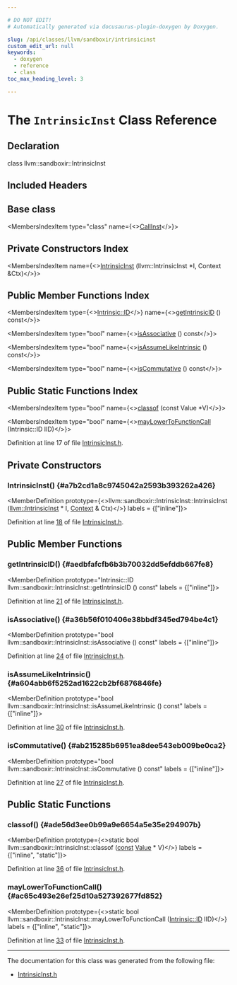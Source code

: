 ```yaml
---

# DO NOT EDIT!
# Automatically generated via docusaurus-plugin-doxygen by Doxygen.

slug: /api/classes/llvm/sandboxir/intrinsicinst
custom_edit_url: null
keywords:
  - doxygen
  - reference
  - class
toc_max_heading_level: 3

---
```





# The `IntrinsicInst` Class Reference

<DoxygenPage pluginConfig={pluginConfig}>



## Declaration

<CodeBlock>class llvm::sandboxir::IntrinsicInst</CodeBlock>

## Included Headers

<IncludesList>
<IncludesListItem
  filePath="llvm/SandboxIR/IntrinsicInst.h"
  permalink="/docs/api/files/include/include/llvm/include/llvm/sandboxir/intrinsicinst-h"
  isLocal="true" />
</IncludesList>

## Base class

<MembersIndex>

<MembersIndexItem
  type="class"
  name={<><a href="/docs/api/classes/llvm/sandboxir/callinst">CallInst</a></>}>
</MembersIndexItem>

</MembersIndex>

## Private Constructors Index

<MembersIndex>

<MembersIndexItem
  name={<><a href="#a7b2cd1a8c9745042a2593b393262a426">IntrinsicInst</a> (llvm::IntrinsicInst &#42;I, Context &amp;Ctx)</>}>
</MembersIndexItem>

</MembersIndex>

## Public Member Functions Index

<MembersIndex>

<MembersIndexItem
  type={<><a href="/docs/api/namespaces/llvm/intrinsic/#a80add6b3b1cdaec560907995127adc16">Intrinsic::ID</a></>}
  name={<><a href="#aedbfafcfb6b3b70032dd5efddb667fe8">getIntrinsicID</a> () const</>}>
</MembersIndexItem>

<MembersIndexItem
  type="bool"
  name={<><a href="#a36b56f010406e38bbdf345ed794be4c1">isAssociative</a> () const</>}>
</MembersIndexItem>

<MembersIndexItem
  type="bool"
  name={<><a href="#a604abb6f5252ad1622cb2bf6876846fe">isAssumeLikeIntrinsic</a> () const</>}>
</MembersIndexItem>

<MembersIndexItem
  type="bool"
  name={<><a href="#ab215285b6951ea8dee543eb009be0ca2">isCommutative</a> () const</>}>
</MembersIndexItem>

</MembersIndex>

## Public Static Functions Index

<MembersIndex>

<MembersIndexItem
  type="bool"
  name={<><a href="#ade56d3ee0b99a9e6654a5e35e294907b">classof</a> (const Value &#42;V)</>}>
</MembersIndexItem>

<MembersIndexItem
  type="bool"
  name={<><a href="#ac65c493e26ef25d10a527392677fd852">mayLowerToFunctionCall</a> (Intrinsic::ID IID)</>}>
</MembersIndexItem>

</MembersIndex>


Definition at line 17 of file <a href="/docs/api/files/include/include/llvm/include/llvm/sandboxir/intrinsicinst-h">IntrinsicInst.h</a>.

<SectionDefinition>

## Private Constructors

### IntrinsicInst() {#a7b2cd1a8c9745042a2593b393262a426}

<MemberDefinition
  prototype={<>llvm::sandboxir::IntrinsicInst::IntrinsicInst (<a href="/docs/api/classes/llvm/intrinsicinst">llvm::IntrinsicInst</a> &#42; I, <a href="/docs/api/classes/llvm/sandboxir/context">Context</a> &amp; Ctx)</>}
  labels = {["inline"]}>

Definition at line <a href="/docs/api/files/include/include/llvm/include/llvm/sandboxir/intrinsicinst-h/#l00018">18</a> of file <a href="/docs/api/files/include/include/llvm/include/llvm/sandboxir/intrinsicinst-h">IntrinsicInst.h</a>.
</MemberDefinition>

</SectionDefinition>

<SectionDefinition>

## Public Member Functions

### getIntrinsicID() {#aedbfafcfb6b3b70032dd5efddb667fe8}

<MemberDefinition
  prototype="Intrinsic::ID llvm::sandboxir::IntrinsicInst::getIntrinsicID () const"
  labels = {["inline"]}>

Definition at line <a href="/docs/api/files/include/include/llvm/include/llvm/sandboxir/intrinsicinst-h/#l00021">21</a> of file <a href="/docs/api/files/include/include/llvm/include/llvm/sandboxir/intrinsicinst-h">IntrinsicInst.h</a>.
</MemberDefinition>

### isAssociative() {#a36b56f010406e38bbdf345ed794be4c1}

<MemberDefinition
  prototype="bool llvm::sandboxir::IntrinsicInst::isAssociative () const"
  labels = {["inline"]}>

Definition at line <a href="/docs/api/files/include/include/llvm/include/llvm/sandboxir/intrinsicinst-h/#l00024">24</a> of file <a href="/docs/api/files/include/include/llvm/include/llvm/sandboxir/intrinsicinst-h">IntrinsicInst.h</a>.
</MemberDefinition>

### isAssumeLikeIntrinsic() {#a604abb6f5252ad1622cb2bf6876846fe}

<MemberDefinition
  prototype="bool llvm::sandboxir::IntrinsicInst::isAssumeLikeIntrinsic () const"
  labels = {["inline"]}>

Definition at line <a href="/docs/api/files/include/include/llvm/include/llvm/sandboxir/intrinsicinst-h/#l00030">30</a> of file <a href="/docs/api/files/include/include/llvm/include/llvm/sandboxir/intrinsicinst-h">IntrinsicInst.h</a>.
</MemberDefinition>

### isCommutative() {#ab215285b6951ea8dee543eb009be0ca2}

<MemberDefinition
  prototype="bool llvm::sandboxir::IntrinsicInst::isCommutative () const"
  labels = {["inline"]}>

Definition at line <a href="/docs/api/files/include/include/llvm/include/llvm/sandboxir/intrinsicinst-h/#l00027">27</a> of file <a href="/docs/api/files/include/include/llvm/include/llvm/sandboxir/intrinsicinst-h">IntrinsicInst.h</a>.
</MemberDefinition>

</SectionDefinition>

<SectionDefinition>

## Public Static Functions

### classof() {#ade56d3ee0b99a9e6654a5e35e294907b}

<MemberDefinition
  prototype={<>static bool llvm::sandboxir::IntrinsicInst::classof (<a href="/docs/api/files/lib/lib/target/lib/target/aarch64/aarch64promoteconstant-cpp/#a90f8350fecae261c25be85d38b451bff">const</a> <a href="/docs/api/classes/llvm/sandboxir/value">Value</a> &#42; V)</>}
  labels = {["inline", "static"]}>

Definition at line <a href="/docs/api/files/include/include/llvm/include/llvm/sandboxir/intrinsicinst-h/#l00036">36</a> of file <a href="/docs/api/files/include/include/llvm/include/llvm/sandboxir/intrinsicinst-h">IntrinsicInst.h</a>.
</MemberDefinition>

### mayLowerToFunctionCall() {#ac65c493e26ef25d10a527392677fd852}

<MemberDefinition
  prototype={<>static bool llvm::sandboxir::IntrinsicInst::mayLowerToFunctionCall (<a href="/docs/api/namespaces/llvm/intrinsic/#a80add6b3b1cdaec560907995127adc16">Intrinsic::ID</a> IID)</>}
  labels = {["inline", "static"]}>

Definition at line <a href="/docs/api/files/include/include/llvm/include/llvm/sandboxir/intrinsicinst-h/#l00033">33</a> of file <a href="/docs/api/files/include/include/llvm/include/llvm/sandboxir/intrinsicinst-h">IntrinsicInst.h</a>.
</MemberDefinition>

</SectionDefinition>

<hr/>

The documentation for this class was generated from the following file:

<ul>
<li><a href="/docs/api/files/include/include/llvm/include/llvm/sandboxir/intrinsicinst-h">IntrinsicInst.h</a></li>
</ul>

</DoxygenPage>
